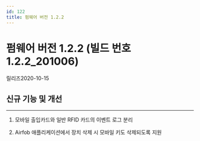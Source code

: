 ```yaml
---
id: 122
title: 펌웨어 버전 1.2.2
---
```


# 펌웨어 버전 1.2.2 (빌드 번호 1.2.2_201006)

릴리즈<Separator/>2020-10-15

## 신규 기능 및 개선

---

1. 모바일 출입카드와 일반 RFID 카드의 이벤트 로그 분리

1. Airfob 애플리케이션에서 장치 삭제 시 모바일 키도 삭제되도록 지원